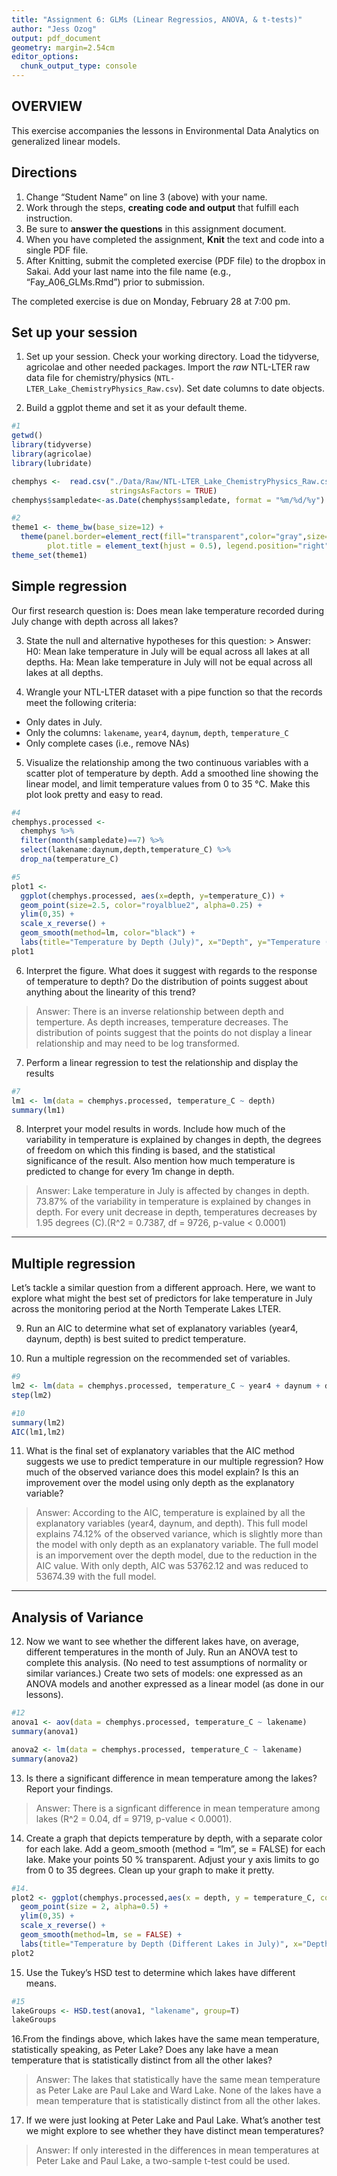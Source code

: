 ```yaml
---
title: "Assignment 6: GLMs (Linear Regressios, ANOVA, & t-tests)"
author: "Jess Ozog"
output: pdf_document
geometry: margin=2.54cm
editor_options: 
  chunk_output_type: console
---
```


## OVERVIEW

This exercise accompanies the lessons in Environmental Data Analytics on generalized linear models. 

## Directions
1. Change "Student Name" on line 3 (above) with your name.
2. Work through the steps, **creating code and output** that fulfill each instruction.
3. Be sure to **answer the questions** in this assignment document.
4. When you have completed the assignment, **Knit** the text and code into a single PDF file.
5. After Knitting, submit the completed exercise (PDF file) to the dropbox in Sakai. Add your last name into the file name (e.g., "Fay_A06_GLMs.Rmd") prior to submission.

The completed exercise is due on Monday, February 28 at 7:00 pm.

## Set up your session 
1. Set up your session. Check your working directory. Load the tidyverse, agricolae and other needed packages. Import the *raw* NTL-LTER raw data file for chemistry/physics (`NTL-LTER_Lake_ChemistryPhysics_Raw.csv`). Set date columns to date objects.

2. Build a ggplot theme and set it as your default theme.

```r
#1
getwd()
library(tidyverse)
library(agricolae)
library(lubridate)

chemphys <-  read.csv("./Data/Raw/NTL-LTER_Lake_ChemistryPhysics_Raw.csv", 
                      stringsAsFactors = TRUE)
chemphys$sampledate<-as.Date(chemphys$sampledate, format = "%m/%d/%y")

#2
theme1 <- theme_bw(base_size=12) +
  theme(panel.border=element_rect(fill="transparent",color="gray",size=1),
        plot.title = element_text(hjust = 0.5), legend.position="right")
theme_set(theme1)
```

## Simple regression
Our first research question is: Does mean lake temperature recorded during July change with depth across all lakes?

3. State the null and alternative hypotheses for this question:
> Answer:
H0: Mean lake temperature in July will be equal across all lakes at all depths.
Ha: Mean lake temperature in July will not be equal across all lakes at all depths.


4.  Wrangle your NTL-LTER dataset with a pipe function so that the records meet the following criteria: 
 * Only dates in July. 
 * Only the columns: `lakename`, `year4`, `daynum`, `depth`, `temperature_C`
 * Only complete cases (i.e., remove NAs)

5. Visualize the relationship among the two continuous variables with a scatter plot of temperature by depth. Add a smoothed line showing the linear model, and limit temperature values from 0 to 35 °C. Make this plot look pretty and easy to read.

```r
#4
chemphys.processed <- 
  chemphys %>%
  filter(month(sampledate)==7) %>%
  select(lakename:daynum,depth,temperature_C) %>%
  drop_na(temperature_C)

#5
plot1 <-
  ggplot(chemphys.processed, aes(x=depth, y=temperature_C)) +
  geom_point(size=2.5, color="royalblue2", alpha=0.25) +
  ylim(0,35) +
  scale_x_reverse() +
  geom_smooth(method=lm, color="black") +
  labs(title="Temperature by Depth (July)", x="Depth", y="Temperature (C)")
plot1
```


6. Interpret the figure. What does it suggest with regards to the response of temperature to depth? Do the distribution of points suggest about anything about the linearity of this trend?

> Answer: There is an inverse relationship between depth and temperture. As depth increases, temperature decreases. The distribution of points suggest that the points do not display a linear relationship and may need to be log transformed. 


7. Perform a linear regression to test the relationship and display the results

```r
#7
lm1 <- lm(data = chemphys.processed, temperature_C ~ depth)
summary(lm1)
```


8. Interpret your model results in words. Include how much of the variability in temperature is explained by changes in depth, the degrees of freedom on which this finding is based, and the statistical significance of the result. Also mention how much temperature is predicted to change for every 1m change in depth. 

> Answer: Lake temperature in July is affected by changes in depth. 73.87% of the variability in temperature is explained by changes in depth. For every unit decrease in depth, temperatures decreases by 1.95 degrees (C).(R^2 = 0.7387, df = 9726, p-value < 0.0001)

---

## Multiple regression
Let's tackle a similar question from a different approach. Here, we want to explore what might the best set of predictors for lake temperature in July across the monitoring period at the North Temperate Lakes LTER. 


9. Run an AIC to determine what set of explanatory variables (year4, daynum, depth) is best suited to predict temperature.

10. Run a multiple regression on the recommended set of variables. 

```r
#9
lm2 <- lm(data = chemphys.processed, temperature_C ~ year4 + daynum + depth)
step(lm2)

#10
summary(lm2)
AIC(lm1,lm2)
```

11. What is the final set of explanatory variables that the AIC method suggests we use to predict temperature in our multiple regression? How much of the observed variance does this model explain? Is this an improvement over the model using only depth as the explanatory variable?

> Answer: According to the AIC, temperature is explained by all the explanatory variables (year4, daynum, and depth). This full model explains 74.12% of the observed variance, which is slightly more than the model with only depth as an explanatory variable. The full model is an imporvement over the depth model, due to the reduction in the AIC value. With only depth, AIC was 53762.12 and was reduced to 53674.39 with the full model. 

---
## Analysis of Variance

12. Now we want to see whether the different lakes have, on average, different temperatures in the month of July. Run an ANOVA test to complete this analysis. (No need to test assumptions of normality or similar variances.) Create two sets of models: one expressed as an ANOVA models and another expressed as a linear model (as done in our lessons).

```r
#12
anova1 <- aov(data = chemphys.processed, temperature_C ~ lakename)
summary(anova1)

anova2 <- lm(data = chemphys.processed, temperature_C ~ lakename)
summary(anova2)
```

13. Is there a significant difference in mean temperature among the lakes? Report your findings. 

> Answer: There is a signficant difference in mean temperature among lakes (R^2 = 0.04, df = 9719, p-value < 0.0001). 

14. Create a graph that depicts temperature by depth, with a separate color for each lake. Add a geom_smooth (method = "lm", se = FALSE) for each lake. Make your points 50 % transparent. Adjust your y axis limits to go from 0 to 35 degrees. Clean up your graph to make it pretty. 

```r
#14.
plot2 <- ggplot(chemphys.processed,aes(x = depth, y = temperature_C, color=lakename)) +
  geom_point(size = 2, alpha=0.5) +
  ylim(0,35) +
  scale_x_reverse() +
  geom_smooth(method=lm, se = FALSE) +
  labs(title="Temperature by Depth (Different Lakes in July)", x="Depth", y="Temperature (C)")
plot2
```

15. Use the Tukey's HSD test to determine which lakes have different means.

```r
#15
lakeGroups <- HSD.test(anova1, "lakename", group=T)
lakeGroups
```

16.From the findings above, which lakes have the same mean temperature, statistically speaking, as Peter Lake? Does any lake have a mean temperature that is statistically distinct from all the other lakes?

>Answer: The lakes that statistically have the same mean temperature as Peter Lake are Paul Lake and Ward Lake. None of the lakes have a mean temperature that is statistically distinct from all the other lakes. 

17. If we were just looking at Peter Lake and Paul Lake. What's another test we might explore to see whether they have distinct mean temperatures? 

>Answer:  If only interested in the differences in mean temperatures at Peter Lake and Paul Lake, a two-sample t-test could be used. 



